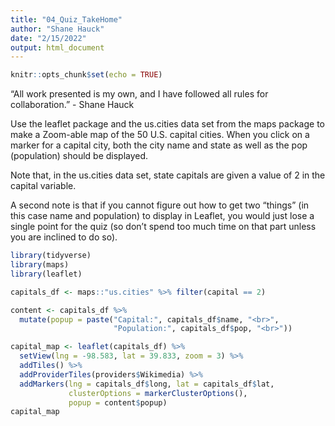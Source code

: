 ```yaml
---
title: "04_Quiz_TakeHome"
author: "Shane Hauck"
date: "2/15/2022"
output: html_document
---
```


```r
knitr::opts_chunk$set(echo = TRUE)
```

“All work presented is my own, and I have followed all rules for collaboration.”
- Shane Hauck


Use the leaflet package and the us.cities data set from the maps package to make a Zoom-able map of the 50 U.S. capital cities. When you click on a marker for a capital city, both the city name and state as well as the pop (population) should be displayed.

Note that, in the us.cities data set, state capitals are given a value of 2 in the capital variable.

A second note is that if you cannot figure out how to get two “things” (in this case name and population) to display in Leaflet, you would just lose a single point for the quiz (so don’t spend too much time on that part unless you are inclined to do so).

```r
library(tidyverse)
library(maps)
library(leaflet)
```


```r
capitals_df <- maps::"us.cities" %>% filter(capital == 2)
```

```r
content <- capitals_df %>%
  mutate(popup = paste("Capital:", capitals_df$name, "<br>",
                       "Population:", capitals_df$pop, "<br>"))
```

```r
capital_map <- leaflet(capitals_df) %>%
  setView(lng = -98.583, lat = 39.833, zoom = 3) %>%
  addTiles() %>%
  addProviderTiles(providers$Wikimedia) %>%
  addMarkers(lng = capitals_df$long, lat = capitals_df$lat,
             clusterOptions = markerClusterOptions(),
             popup = content$popup)
capital_map
```
